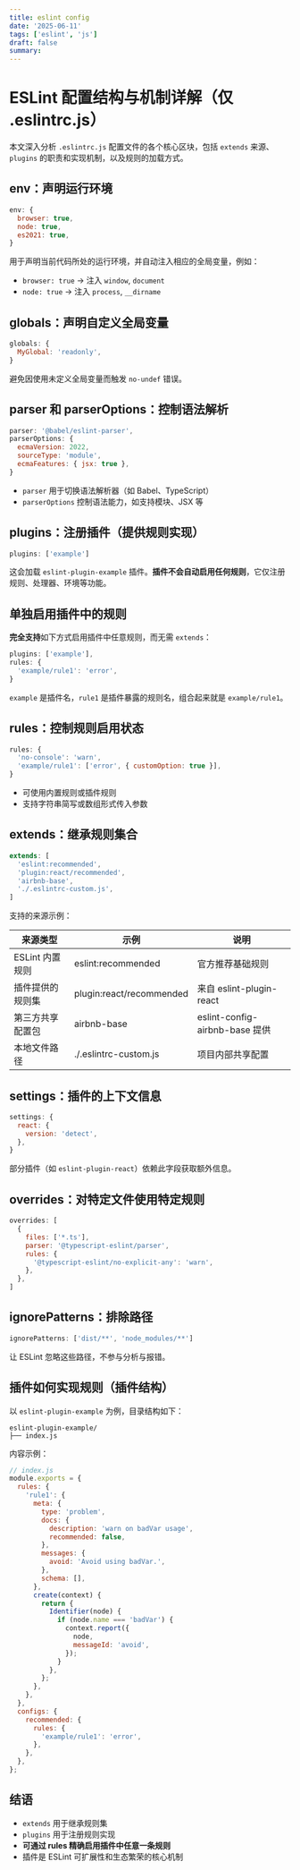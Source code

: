 ```yaml
---
title: eslint config
date: '2025-06-11'
tags: ['eslint', 'js']
draft: false
summary:
---
```


# ESLint 配置结构与机制详解（仅 .eslintrc.js）


本文深入分析 `.eslintrc.js` 配置文件的各个核心区块，包括 `extends` 来源、`plugins` 的职责和实现机制，以及规则的加载方式。



## env：声明运行环境


```js
env: {
  browser: true,
  node: true,
  es2021: true,
}
```


用于声明当前代码所处的运行环境，并自动注入相应的全局变量，例如：


- `browser: true` → 注入 `window`, `document`
- `node: true` → 注入 `process`, `__dirname`


## globals：声明自定义全局变量


```js
globals: {
  MyGlobal: 'readonly',
}
```


避免因使用未定义全局变量而触发 `no-undef` 错误。



## parser 和 parserOptions：控制语法解析


```js
parser: '@babel/eslint-parser',
parserOptions: {
  ecmaVersion: 2022,
  sourceType: 'module',
  ecmaFeatures: { jsx: true },
}
```


- `parser` 用于切换语法解析器（如 Babel、TypeScript）
- `parserOptions` 控制语法能力，如支持模块、JSX 等


## plugins：注册插件（提供规则实现）


```js
plugins: ['example']
```


这会加载 `eslint-plugin-example` 插件。**插件不会自动启用任何规则**，它仅注册规则、处理器、环境等功能。



## **单独启用插件中的规则**


**完全支持**如下方式启用插件中任意规则，而无需 `extends`：


```js
plugins: ['example'],
rules: {
  'example/rule1': 'error',
}
```



`example` 是插件名，`rule1` 是插件暴露的规则名，组合起来就是 `example/rule1`。




## rules：控制规则启用状态


```js
rules: {
  'no-console': 'warn',
  'example/rule1': ['error', { customOption: true }],
}
```


- 可使用内置规则或插件规则
- 支持字符串简写或数组形式传入参数


## extends：继承规则集合


```js
extends: [
  'eslint:recommended',
  'plugin:react/recommended',
  'airbnb-base',
  './.eslintrc-custom.js',
]
```


支持的来源示例：


| 来源类型 | 示例 | 说明 |
| ---- | ---- | ---- |
| ESLint 内置规则 | eslint:recommended | 官方推荐基础规则 |
| 插件提供的规则集 | plugin:react/recommended | 来自 eslint-plugin-react |
| 第三方共享配置包 | airbnb-base | eslint-config-airbnb-base 提供 |
| 本地文件路径 | ./.eslintrc-custom.js | 项目内部共享配置 |



## settings：插件的上下文信息


```js
settings: {
  react: {
    version: 'detect',
  },
}
```


部分插件（如 `eslint-plugin-react`）依赖此字段获取额外信息。



## overrides：对特定文件使用特定规则


```js
overrides: [
  {
    files: ['*.ts'],
    parser: '@typescript-eslint/parser',
    rules: {
      '@typescript-eslint/no-explicit-any': 'warn',
    },
  },
]
```



## ignorePatterns：排除路径


```js
ignorePatterns: ['dist/**', 'node_modules/**']
```


让 ESLint 忽略这些路径，不参与分析与报错。



## 插件如何实现规则（插件结构）


以 `eslint-plugin-example` 为例，目录结构如下：


```pgsql
eslint-plugin-example/
├── index.js
```


内容示例：


```js
// index.js
module.exports = {
  rules: {
    'rule1': {
      meta: {
        type: 'problem',
        docs: {
          description: 'warn on badVar usage',
          recommended: false,
        },
        messages: {
          avoid: 'Avoid using badVar.',
        },
        schema: [],
      },
      create(context) {
        return {
          Identifier(node) {
            if (node.name === 'badVar') {
              context.report({
                node,
                messageId: 'avoid',
              });
            }
          },
        };
      },
    },
  },
  configs: {
    recommended: {
      rules: {
        'example/rule1': 'error',
      },
    },
  },
};
```



## 结语


- `extends` 用于继承规则集
- `plugins` 用于注册规则实现
- **可通过 rules 精确启用插件中任意一条规则**
- 插件是 ESLint 可扩展性和生态繁荣的核心机制
